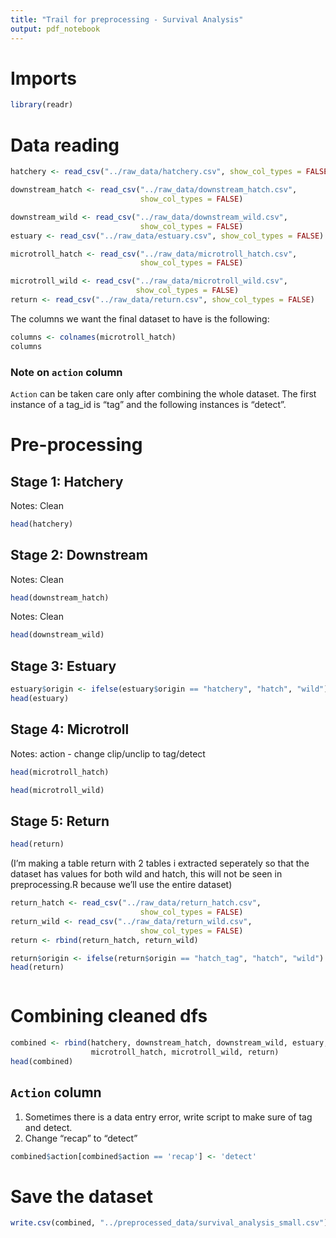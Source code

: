 ```yaml
---
title: "Trail for preprocessing - Survival Analysis"
output: pdf_notebook
---
```


# Imports

```r
library(readr)
```

# Data reading

```r
hatchery <- read_csv("../raw_data/hatchery.csv", show_col_types = FALSE)

downstream_hatch <- read_csv("../raw_data/downstream_hatch.csv", 
                             show_col_types = FALSE)

downstream_wild <- read_csv("../raw_data/downstream_wild.csv", 
                             show_col_types = FALSE)
estuary <- read_csv("../raw_data/estuary.csv", show_col_types = FALSE)

microtroll_hatch <- read_csv("../raw_data/microtroll_hatch.csv", 
                             show_col_types = FALSE)

microtroll_wild <- read_csv("../raw_data/microtroll_wild.csv", 
                            show_col_types = FALSE)
return <- read_csv("../raw_data/return.csv", show_col_types = FALSE)
```

The columns we want the final dataset to have is the following:

```r
columns <- colnames(microtroll_hatch)
columns
```

### Note on `action` column

`Action` can be taken care only after combining the whole dataset. The first instance of a tag_id is "tag" and the following instances is "detect".

# Pre-processing

## Stage 1: Hatchery

Notes: Clean

```r
head(hatchery)
```

## Stage 2: Downstream

Notes: Clean

```r
head(downstream_hatch)
```

Notes: Clean

```r
head(downstream_wild)
```

## Stage 3: Estuary

```r
estuary$origin <- ifelse(estuary$origin == "hatchery", "hatch", "wild")
head(estuary)
```

## Stage 4: Microtroll

Notes: action - change clip/unclip to tag/detect

```r
head(microtroll_hatch)
```

```r
head(microtroll_wild)
```

## Stage 5: Return

```r
head(return)
```

(I'm making a table return with 2 tables i extracted seperately so that the dataset has values for both wild and hatch, this will not be seen in preprocessing.R because we'll use the entire dataset)

```r
return_hatch <- read_csv("../raw_data/return_hatch.csv", 
                             show_col_types = FALSE)
return_wild <- read_csv("../raw_data/return_wild.csv", 
                             show_col_types = FALSE)
return <- rbind(return_hatch, return_wild)
```

```r
return$origin <- ifelse(return$origin == "hatch_tag", "hatch", "wild")
head(return)
```

```r

```

# Combining cleaned dfs

```r
combined <- rbind(hatchery, downstream_hatch, downstream_wild, estuary,
                  microtroll_hatch, microtroll_wild, return)
head(combined)
```

## `Action` column

1.  Sometimes there is a data entry error, write script to make sure of tag and detect.
2.  Change "recap" to "detect"

```r
combined$action[combined$action == 'recap'] <- 'detect'
```

# Save the dataset

```r
write.csv(combined, "../preprocessed_data/survival_analysis_small.csv")
```
